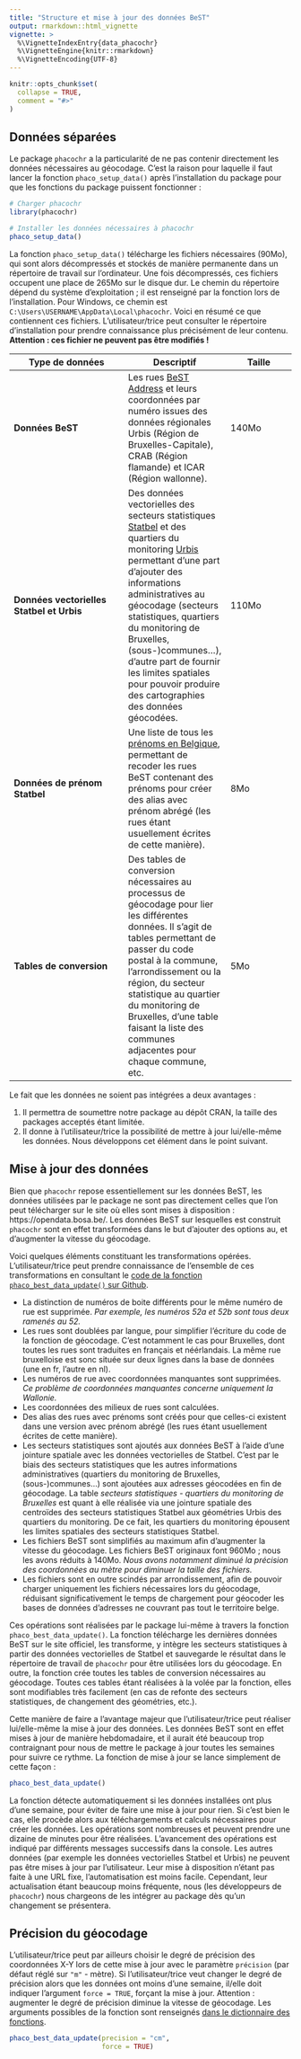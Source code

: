 ```yaml
---
title: "Structure et mise à jour des données BeST"
output: rmarkdown::html_vignette
vignette: >
  %\VignetteIndexEntry{data_phacochr}
  %\VignetteEngine{knitr::rmarkdown}
  %\VignetteEncoding{UTF-8}
---
```


```r
knitr::opts_chunk$set(
  collapse = TRUE,
  comment = "#>"
)
```

## Données séparées

Le package `phacochr` a la particularité de ne pas contenir directement les données nécessaires au géocodage. C'est la raison pour laquelle il faut lancer la fonction `phaco_setup_data()` après l'installation du package pour que les fonctions du package puissent fonctionner :

```r
# Charger phacochr
library(phacochr)

# Installer les données nécessaires à phacochr
phaco_setup_data()
```

La fonction `phaco_setup_data()` télécharge les fichiers nécessaires (90Mo), qui sont alors décompressés et stockés de manière permanente dans un répertoire de travail sur l'ordinateur. Une fois décompressés, ces fichiers occupent une place de 265Mo sur le disque dur. Le chemin du répertoire dépend du système d'exploitation ; il est renseigné par la fonction lors de l'installation. Pour Windows, ce chemin est `C:\Users\USERNAME\AppData\Local\phacochr`. Voici en résumé ce que contiennent ces fichiers. L'utilisateur/trice peut consulter le répertoire d'installation pour prendre connaissance plus précisément de leur contenu. **Attention : ces fichier ne peuvent pas être modifiés !**

| **Type de données** | **Descriptif** | **Taille** |
|---------------------|----------------|------------|
| **Données BeST** | Les rues [BeST Address](https://opendata.bosa.be/) et leurs coordonnées par numéro issues des données régionales Urbis (Région de Bruxelles-Capitale), CRAB (Région flamande) et ICAR (Région wallonne). | 140Mo |
| **Données vectorielles Statbel et Urbis** | Des données vectorielles des secteurs statistiques [Statbel](https://statbel.fgov.be/fr/open-data?category=209) et des quartiers du monitoring [Urbis](https://datastore.brussels/web/data/dataset/9651e420-2c8d-48ec-b4a1-6a43a3f6a40f) permettant d'une part d'ajouter des informations administratives au géocodage (secteurs statistiques, quartiers du monitoring de Bruxelles, (sous-)communes...), d'autre part de fournir les limites spatiales pour pouvoir produire des cartographies des données géocodées. | 110Mo |
| **Données de prénom Statbel** | Une liste de tous les [prénoms en Belgique](https://data.gov.be/fr/dataset/06b90ef7bfb3797bdafb36ec69ee8f2576b5e9e0), permettant de recoder les rues BeST contenant des prénoms pour créer des alias avec prénom abrégé (les rues étant usuellement écrites de cette manière). | 8Mo |
| **Tables de conversion** | Des tables de conversion nécessaires au processus de géocodage pour lier les différentes données. Il s'agit de tables permettant de passer du code postal à la commune, l'arrondissement ou la région, du secteur statistique au quartier du monitoring de Bruxelles, d'une table faisant la liste des communes adjacentes pour chaque commune, etc. | 5Mo |

Le fait que les données ne soient pas intégrées a deux avantages :

1. Il permettra de soumettre notre package au dépôt CRAN, la taille des packages acceptés étant limitée.
2. Il donne à l'utilisateur/trice la possibilité de mettre à jour lui/elle-même les données. Nous développons cet élément dans le point suivant.

## Mise à jour des données

Bien que `phacochr` repose essentiellement sur les données BeST, les données utilisées par le package ne sont pas directement celles que l'on peut télécharger sur le site où elles sont mises à disposition : https://opendata.bosa.be/. Les données BeST sur lesquelles est construit `phacochr` sont en effet transformées dans le but d'ajouter des options au, et d'augmenter la vitesse du géocodage.

Voici quelques éléments constituant les transformations opérées. L'utilisateur/trice peut prendre connaissance de l'ensemble de ces transformations en consultant le [code de la fonction `phaco_best_data_update()` sur Github](https://github.com/phacochr/phacochr/blob/main/R/phaco_best_data_update.R).

* La distinction de numéros de boite différents pour le même numéro de rue est supprimée. *Par exemple, les numéros 52a et 52b sont tous deux ramenés au 52.*
* Les rues sont doublées par langue, pour simplifier l'écriture du code de la fonction de géocodage. C'est notamment le cas pour Bruxelles, dont toutes les rues sont traduites en français et néérlandais. La même rue bruxelloise est sonc située sur deux lignes dans la base de données (une en fr, l'autre en nl).
* Les numéros de rue avec coordonnées manquantes sont supprimées. *Ce problème de coordonnées manquantes concerne uniquement la Wallonie.*
* Les coordonnées des milieux de rues sont calculées.
* Des alias des rues avec prénoms sont créés pour que celles-ci existent dans une version avec prénom abrégé (les rues étant usuellement écrites de cette manière).
* Les secteurs statistiques sont ajoutés aux données BeST à l'aide d'une jointure spatiale avec les données vectorielles de Statbel. C'est par le biais des secteurs statistiques que les autres informations administratives (quartiers du monitoring de Bruxelles, (sous-)communes...) sont ajoutées aux adresses géocodées en fin de géocodage. La table *secteurs statistiques - quartiers du monitoring de Bruxelles* est quant à elle réalisée via une jointure spatiale des centroïdes des secteurs statistiques Statbel aux géométries Urbis des quartiers du monitoring. De ce fait, les quartiers du monitoring épousent les limites spatiales des secteurs statistiques Statbel.
* Les fichiers BeST sont simplifiés au maximum afin d'augmenter la vitesse du géocodage. Les fichiers BeST originaux font 960Mo ; nous les avons réduits à 140Mo. *Nous avons notamment diminué la précision des coordonnées au mètre pour diminuer la taille des fichiers.*
* Les fichiers sont en outre scindés par arrondissement, afin de pouvoir charger uniquement les fichiers nécessaires lors du géocodage, réduisant significativement le temps de chargement pour géocoder les bases de données d'adresses ne couvrant pas tout le territoire belge.

Ces opérations sont réalisées par le package lui-même à travers la fonction `phaco_best_data_update()`. La fonction télécharge les dernières données BeST sur le site officiel, les transforme, y intègre les secteurs statistiques à partir des données vectorielles de Statbel et sauvegarde le résultat dans le répertoire de travail de `phacochr` pour être utilisées lors du géocodage. En outre, la fonction crée toutes les tables de conversion nécessaires au géocodage. Toutes ces tables étant réalisées à la volée par la fonction, elles sont modifiables très facilement (en cas de refonte des secteurs statistiques, de changement des géométries, etc.).

Cette manière de faire a l'avantage majeur que l'utilisateur/trice peut réaliser lui/elle-même la mise à jour des données. Les données BeST sont en effet mises à jour de manière hebdomadaire, et il aurait été beaucoup trop contraignant pour nous de mettre le package à jour toutes les semaines pour suivre ce rythme. La fonction de mise à jour se lance simplement de cette façon :

``` r
phaco_best_data_update()
```

La fonction détecte automatiquement si les données installées ont plus d'une semaine, pour éviter de faire une mise à jour pour rien. Si c'est bien le cas, elle procède alors aux téléchargements et calculs nécessaires pour créer les données. Les opérations sont nombreuses et peuvent prendre une dizaine de minutes pour être réalisées. L'avancement des opérations est indiqué par différents messages successifs dans la console. Les autres données (par exemple les données vectorielles Statbel et Urbis) ne peuvent pas être mises à jour par l'utilisateur. Leur mise à disposition n'étant pas faite à une URL fixe, l'automatisation est moins facile. Cependant, leur actualisation étant beaucoup moins fréquente, nous (les développeurs de `phacochr`) nous chargeons de les intégrer au package dès qu'un changement se présentera.


## Précision du géocodage

L'utilisateur/trice peut par ailleurs choisir le degré de précision des coordonnées X-Y lors de cette mise à jour avec le paramètre `précision` (par défaut réglé sur `"m"` - mètre). Si l'utilisateur/trice veut changer le degré de précision alors que les données ont moins d'une semaine, il/elle doit indiquer l'argument `force = TRUE`, forçant la mise à jour. Attention : augmenter le degré de précision diminue la vitesse de géocodage. Les arguments possibles de la fonction sont renseignés [dans le dictionnaire des fonctions](https://phacochr.github.io/phacochr/reference/phaco_best_data_update.html).

``` r
phaco_best_data_update(precision = "cm",
                       force = TRUE)
```
